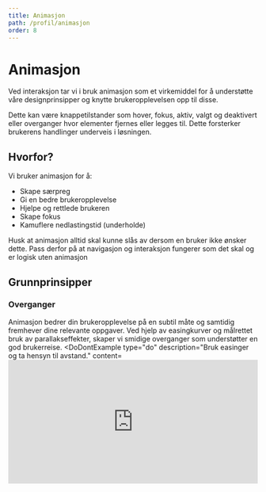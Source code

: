 ```yaml
---
title: Animasjon
path: /profil/animasjon
order: 8
---
```


# Animasjon

<Ingress>
    <p>Ved interaksjon tar vi i bruk animasjon som et virkemiddel for å understøtte våre designprinsipper og knytte brukeropplevelsen opp til disse.</p>
    <p>Dette kan være knappetilstander som hover, fokus, aktiv, valgt og deaktivert eller overganger hvor elementer fjernes eller legges til. 
    Dette forsterker brukerens handlinger underveis i løsningen.</p>
</Ingress>

## Hvorfor?
Vi bruker animasjon for å:
* Skape særpreg
* Gi en bedre brukeropplevelse
* Hjelpe og rettlede brukeren
* Skape fokus
* Kamuflere nedlastingstid (underholde)

Husk at animasjon alltid skal kunne slås av dersom en bruker ikke ønsker dette.
Pass derfor på at navigasjon og interaksjon fungerer som det skal og er logisk uten animasjon

## Grunnprinsipper
### Overganger
Animasjon bedrer din brukeropplevelse på en subtil måte og samtidig fremhever dine relevante oppgaver. 
Ved hjelp av easingkurver og målrettet bruk av parallakseffekter, skaper vi smidige overganger som understøtter en god brukerreise.
<DoDontExample
    type="do"
    description="Bruk easinger og ta hensyn til avstand."
    content=<iframe src="https://player.vimeo.com/video/504726780?background=1&autoplay=1&loop=1" width="100%" height="250" frameborder="0" />
/>
<DoDontExample
    type="dont"
    description="Ikke bruk lineær easing."
    content=<iframe src="https://player.vimeo.com/video/504726762?background=1&autoplay=1&loop=1" width="100%" height="250" frameborder="0" />
/>

### Posisjon
Ved interaksjon, flyttes komponenter til en definert posisjon eller fikseres i en posisjon. 
Dette hjelper brukeren til å lettere navigere på siden. 
For å skape konsistens, fokuserer vi på horisontale og vertikale animasjoner.

### Timing
Varigheten av en animasjon avhenger av størrelsen på elementene, tilbakelagt avstand og forholdet til andre elementer. 
Hvis det er flere elementer, bør timingen justeres slik at en klar sekvens opprettes i henhold til ønsket oppfatning. 
Ved mange elementer, anbefales det kortere animasjoner.
<DoDontExample
    type="do"
    description="Gjør bevegelser raskt nok til å unngå unødvendig lange ventetider."
    content=<iframe src="https://player.vimeo.com/video/505647776?background=1&autoplay=1&loop=1" width="100%" height="250" frameborder="0" />
/>
<DoDontExample
    type="dont"
    description="Ikke forsink bevegelsene så mye at du må vente unødvendig."
    content=<iframe src="https://player.vimeo.com/video/505647739?background=1&autoplay=1&loop=1" width="100%" height="250" frameborder="0" />
/>

### Gjennomsiktighet
Gjennomsiktighet brukes som et verktøy for å markere elementer på en side på en jevn og behagelig måte. 
Gjennomsiktighet kan kombineres med andre animasjonsparametere, som bevegelse, for en mer dynamisk opplevelse. 
Oppfatningen av et element endres over en kort eller lang avstand.

### Oppmerksomhet
Animasjon tiltrekker oppmerksomhet. Husk at siste element som beveger seg er det som tiltrekker oppmerksomhet. 
Bruk dette for sette fokus der du ønsker.

Den visuelle profilen til Fremtind har et minimalistisk uttrykk, basert på enkle former og nøktern bruk av farger. 
For å unngå å oppfattes som kalde og harde, bruker vi animasjon som et virkemiddel for å gjøre løsningene mer dynamisk og levende,
i tilleg til å gi dem personlighet og stil. 

### Naturlig
Bevegelsene bør være organiske og levende, som rennende vann i en bekk, fremfor mekaniske og stive. 
Dette gjøres ved hjelp av subtil bounce gjennom etablerte easingkurver og sekvensielle animasjoner.

Tenk på hvordan en ball ser ut når den slippes mot bakken. Se på antall ganger den spretter, hvor høyt spretter den for hver gang, 
hvordan blir ballen deformert idet den treffer bakken, etc.

Bevegelsene bør være naturlige, tydelige og kontrollerte.
<DoDontExample
    type="do"
    description="Animer grafikk med en naturlig easingkurve (ease inn og ease ut)."
    content=<iframe src="https://player.vimeo.com/video/505196071?background=1&autoplay=1&loop=1" width="100%" height="250" frameborder="0" />
/>
<DoDontExample
    type="dont"
    description="Unngå uklare bevegelser."
    content=<iframe src="https://player.vimeo.com/video/505196044?background=1&autoplay=1&loop=1" width="100%" height="250" frameborder="0" />
/>

### Bevegelse og elevasjon
Sørg for kontinuitet og naturlige bevegelser og ha fokus på det som gjelder. 
Vi tenker skandinavisk enkelhet, minimalisme og effektivitet i vår tilnærming til animasjon.
<DoDontExample
    type="do"
    description="Ikke bruk lineære easinger og sørg for å ta hensyn til avstanden."
    content=<iframe src="https://player.vimeo.com/video/505738316?background=1&autoplay=1&loop=1" width="100%" height="250" frameborder="0" />
/>
<DoDontExample
    type="dont"
    description="Timingen inkluderer alltid avstanden fra A til B i beregningen."
    content=<iframe src="https://player.vimeo.com/video/505738280?background=1&autoplay=1&loop=1" width="100%" height="250" frameborder="0" />
/>

### Rytme og sekvensiell animasjon
Når en side legges opp, kan man ta i bruk sekvensiell animasjon for å gi liv til siden og fremheve elementer i den rekkefølgen man ønsker. 
Pass på at rekkefølgen flyter naturlig og ikke hopper tilfeldig opp og ned eller frem og tilbake på skjermen.

Sekvensiell animasjon kan brukes for å kamuflere tiden man bruker ved innlasting av innhold. 
Ved trege linjer kan man bruke sceletons for å lage en visuell placeholder for elementer som skal lastes. 
Dette skaper en forventning og respons istedenfor at brukeren må vente på at alt innhold skal lastes.
<DoDontExample
    type="do"
    description="Juster bevegelig grafikk horisontalt eller vertikalt."
    content=<iframe src="https://player.vimeo.com/video/505196139?background=1&autoplay=1&loop=1" width="100%" height="250" frameborder="0" />
/>
<DoDontExample
    type="dont"
    description="Unngå diagonale bevegelser."
    content=<iframe src="https://player.vimeo.com/video/505196099?background=1&autoplay=1&loop=1" width="100%" height="250" frameborder="0" />
/>